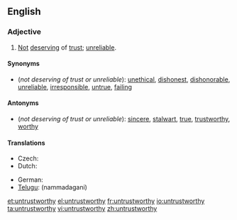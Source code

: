 ==English==

===Adjective===
{{en-adj}}

# [[not|Not]] [[deserve|deserving]] of [[trust]]; [[unreliable]].

====Synonyms====
*(''not deserving of trust or unreliable''): [[unethical]], [[dishonest]], [[dishonorable]], [[unreliable]], [[irresponsible]],  [[untrue]], [[failing]]

====Antonyms====
*(''not deserving of trust or unreliable''): [[sincere]], [[stalwart]], [[true]], [[trustworthy]], [[worthy]]

====Translations====
{{trans-top|not deserving of trust; unreliable}}
* Czech: {{t-|cs|nedůvěryhodný|m}}
* Dutch: {{t|nl|onbetrouwbaar}}
{{trans-mid}}
* German: {{t-|de|unzuverlässig}}
* [[Telugu]]: {{t|te|నమ్మదగని}} (nammadagani)
{{trans-bottom}}

[[et:untrustworthy]]
[[el:untrustworthy]]
[[fr:untrustworthy]]
[[io:untrustworthy]]
[[ta:untrustworthy]]
[[vi:untrustworthy]]
[[zh:untrustworthy]]